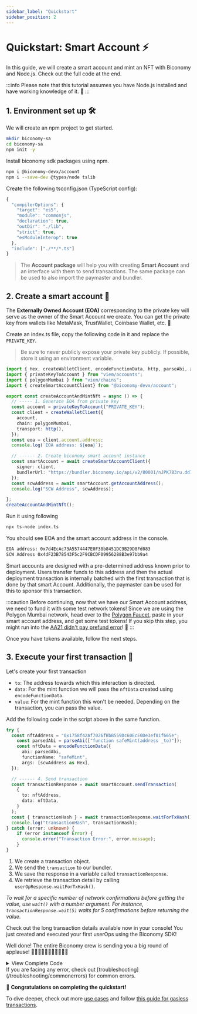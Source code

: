 ```yaml
---
sidebar_label: "Quickstart"
sidebar_position: 2
---
```


# Quickstart: Smart Account ⚡️

In this guide, we will create a smart account and mint an NFT with Biconomy and Node.js. Check out the full code at the end.

:::info
Please note that this tutorial assumes you have Node.js installed and have working knowledge of it. 🧠
:::

## 1. Environment set up 🛠️

We will create an npm project to get started. 

```bash
mkdir biconomy-sa
cd biconomy-sa
npm init -y
```

Install biconomy sdk packages using npm.

```bash
npm i @biconomy-devx/account
npm i --save-dev @types/node tslib
```

Create the following tsconfig.json (TypeScript config):
```typescript
{
  "compilerOptions": {
    "target": "es5",
    "module": "commonjs",
    "declaration": true,
    "outDir": "./lib",
    "strict": true,
    "esModuleInterop": true
  },
  "include": ["./**/*.ts"]
}
```

> The **Account package** will help you with creating **Smart Account** and an interface with them to send transactions.
The same package can be used to also import the paymaster and bundler.

## 2. Create a smart account 🌟


The **Externally Owned Account (EOA)** corresponding to the private key will serve as the owner of the Smart Account we create. You can get the private key from wallets like MetaMask, TrustWallet, Coinbase Wallet, etc. 🔑

Create an index.ts file, copy the following code in it and replace the `PRIVATE_KEY`.

> Be sure to never publicly expose your private key publicly. If possible, store it using an environment variable.

```ts
import { Hex, createWalletClient, encodeFunctionData, http, parseAbi, zeroAddress} from "viem";
import { privateKeyToAccount } from "viem/accounts";
import { polygonMumbai } from "viem/chains";
import { createSmartAccountClient} from "@biconomy-devx/account";

export const createAccountAndMintNft = async () => {
  // ----- 1. Generate EOA from private key
  const account = privateKeyToAccount("PRIVATE_KEY");
  const client = createWalletClient({
    account,
    chain: polygonMumbai,
    transport: http(),
  });
  const eoa = client.account.address;
  console.log(`EOA address: ${eoa}`);

  // ------ 2. Create biconomy smart account instance
  const smartAccount = await createSmartAccountClient({
    signer: client,
    bundlerUrl: "https://bundler.biconomy.io/api/v2/80001/nJPK7B3ru.dd7f7861-190d-41bd-af80-6877f74b8f44",
  });
  const scwAddress = await smartAccount.getAccountAddress();
  console.log("SCW Address", scwAddress);

};
createAccountAndMintNft();

```
Run it using following 

```bash
npx ts-node index.ts
```


You should see EOA and the smart account address in the console.

```bash
EOA address: 0x7d4EcAc73A5574447E0F38b8451DC9B29D8Fd083
SCW Address 0x4dF23B78543F5c2F9CBCDF09956288B3e97bb9a4
```


Smart accounts are designed with a pre-determined address known prior to deployment. Users transfer funds to this address and then the actual deployment transaction is internally batched with the first transaction that is done by that smart Account. Additionally, the paymaster can be used for this to sponsor this transaction.


:::caution
Before continuing, now that we have our Smart Account address, we need to fund it with some test network tokens! Since we are using the Polygon Mumbai network, head over to the [Polygon Faucet](https://faucet.polygon.technology/), paste in your smart account address, and get some test tokens! If you skip this step, you might run into the [AA21 didn't pay prefund error](/troubleshooting/commonerrors.md)! 💸
:::

Once you have tokens available, follow the next steps.

## 3. Execute your first transaction 🚀 

Let's create your first transaction

- `to`: The address towards which this interaction is directed.
- `data`: For the mint function we will pass the `nftData` created using `encodeFunctionData`.
- `value`: For the mint function this won't be needed. Depending on the transaction, you can pass the value.

Add the following code in the script above in the same function.

```typescript
try {
  const nftAddress = "0x1758f42Af7026fBbB559Dc60EcE0De3ef81f665e";
    const parsedAbi = parseAbi(["function safeMint(address _to)"]);
    const nftData = encodeFunctionData({
      abi: parsedAbi,
      functionName: "safeMint",
      args: [scwAddress as Hex],
  });

  // ------ 4. Send transaction
  const transactionResponse = await smartAccount.sendTransaction(
    {
      to: nftAddress,
      data: nftData,
    }
  );
  const { transactionHash } = await transactionResponse.waitForTxHash();
  console.log("transactionHash", transactionHash);
} catch (error: unknown) {
    if (error instanceof Error) {
      console.error("Transaction Error:", error.message);
    }
}
```

1. We create a transaction object.
2. We send the `transaction` to our bundler.
3. We save the response in a variable called `transactionResponse`.
4. We retrieve the transaction detail by calling `userOpResponse.waitForTxHash()`.

_To wait for a specific number of network confirmations before getting the value, use `wait()` with a number argument.
For instance, `transactionResponse.wait(5)` waits for 5 confirmations before returning the value._

Check out the long transaction details available now in your console! You just created and executed your first userOps using the Biconomy SDK!

Well done! The entire Biconomy crew is sending you a big round of applause! 👏👏🏻👏🏼👏🏽👏🏾👏🏿

<details>
  <summary>View Complete Code</summary>

```typescript
import { Hex, createWalletClient, encodeFunctionData, http, parseAbi, zeroAddress} from "viem";
import { privateKeyToAccount } from "viem/accounts";
import { polygonMumbai } from "viem/chains";
import { createSmartAccountClient} from "@biconomy-devx/account";

export const createAccountAndMintNft = async () => {
  // ----- 1. Generate EOA from private key
  const account = privateKeyToAccount("PRIVATE_KEY);
  const client = createWalletClient({
    account,
    chain: polygonMumbai,
    transport: http(),
  });
  const eoa = client.account.address;
  console.log(`EOA address: ${eoa}`);

  // ------ 2. Create biconomy smart account instance
  const smartAccount = await createSmartAccountClient({
    signer: client,
    bundlerUrl: "https://bundler.biconomy.io/api/v2/80001/nJPK7B3ru.dd7f7861-190d-41bd-af80-6877f74b8f44",
  });
  const scwAddress = await smartAccount.getAccountAddress();
  console.log("SCW Address", scwAddress);

  // ------ 3. Generate transaction data
  const nftAddress = "0x1758f42Af7026fBbB559Dc60EcE0De3ef81f665e";
  const parsedAbi = parseAbi(["function safeMint(address _to)"]);
  const nftData = encodeFunctionData({
    abi: parsedAbi,
    functionName: "safeMint",
    args: [scwAddress as Hex],
  });

  // ------ 4. Send transaction
  const { waitForTxHash } = await smartAccount.sendTransaction(
    {
      to: nftAddress,
      data: nftData,
    }
  );

  const { transactionHash } = await waitForTxHash();
  console.log("transactionHash", transactionHash);

};
createAccountAndMintNft();
```

</details>
If you are facing any error, check out [troubleshooting](/troubleshooting/commonerrors) for common errors.

🎉 **Congratulations on completing the quickstart!**

To dive deeper, check out more [use cases](/tutorials) and follow [this guide for gasless transactions](/tutorials/sendGasless).

